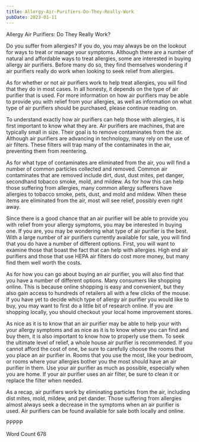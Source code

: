 ```yaml
---
title: Allergy-Air-Purifiers-Do-They-Really-Work
pubDate: 2023-01-11
---
```


Allergy Air Purifiers:  Do They Really Work?

Do you suffer from allergies?  If you do, you may always be on the lookout for ways to treat or manage your symptoms.  Although there are a number of natural and affordable ways to treat allergies, some are interested in buying allergy air purifiers.  Before many do so, they find themselves wondering if air purifiers really do work when looking to seek relief from allergies.  

As for whether or not air purifiers work to help treat allergies, you will find that they do in most cases.  In all honesty, it depends on the type of air purifier that is used.  For more information on how air purifiers may be able to provide you with relief from your allergies, as well as information on what type of air purifiers should be purchased, please continue reading on.

To understand exactly how air purifiers can help those with allergies, it is first important to know what they are.  Air purifiers are machines, that are typically small in size.  Their goal is to remove contaminates from the air.  Although air purifiers are advancing in technology, many rely on the use of air filters.  These filters will trap many of the contaminates in the air, preventing them from reentering.

As for what type of contaminates are eliminated from the air, you will find a number of common particles collected and removed.  Common air contaminates that are removed include dirt, dust, dust mites, pet danger, secondhand tobacco smoke, mold, and mildew.  As for how this can help those suffering from allergies, many common allergy sufferers have allergies to tobacco smoke, pets, dust, and mold and mildew.  When these items are eliminated from the air, most will see relief, possibly even right away.

Since there is a good chance that an air purifier will be able to provide you with relief from your allergy symptoms, you may be interested in buying one.  If you are, you may be wondering what type of air purifier is the best.  With a large number of air purifiers currently available for sale, you will find that you do have a number of different options.  First, you will want to examine those that boast the fact that can help with allergies.  High end air purifiers and those that use HEPA air filters do cost more money, but many find them well worth the costs.

As for how you can go about buying an air purifier, you will also find that you have a number of different options.  Many consumers like shopping online.  This is because online shopping is easy and convenient, but they also gain access to hundreds of retailers all with a few clicks of the mouse.  If you have yet to decide which type of allergy air purifier you would like to buy, you may want to first do a little bit of research online.  If you are shopping locally, you should checkout your local home improvement stores.

As nice as it is to know that an air purifier may be able to help your with your allergy symptoms and as nice as it is to know where you can find and buy them, it is also important to know how to properly use them.  To seek the ultimate level of relief, a whole house air purifier is recommended.  If you cannot afford the cost of one, be sure to carefully choose the rooms that you place an air purifier in.  Rooms that you use the most, like your bedroom, or rooms where your allergies bother you the most should have an air purifier in them.  Use your air purifier as much as possible, especially when you are home.  If your air purifier uses an air filter, be sure to clean it or replace the filter when needed.

As a recap, air purifiers work by eliminating particles from the air, including dist mites, mold, mildew, and pet dander.  Those suffering from allergies almost always seek a decrease in the symptoms when an air purifier is used.  Air purifiers can be found available for sale both locally and online.

PPPPP

Word Count 678